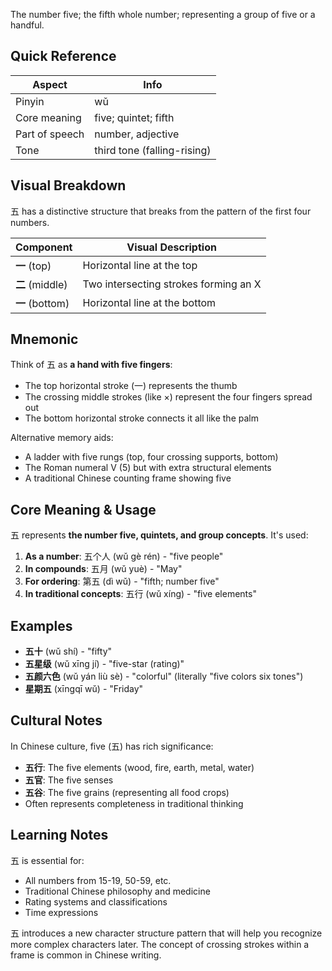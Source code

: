 The number five; the fifth whole number; representing a group of five or a handful.

## Quick Reference

| Aspect        | Info               |
| ------------- | ------------------ |
| Pinyin        | wǔ                 |
| Core meaning  | five; quintet; fifth |
| Part of speech| number, adjective  |
| Tone          | third tone (falling-rising) |

## Visual Breakdown

五 has a distinctive structure that breaks from the pattern of the first four numbers.

| Component | Visual Description |
| --------- | ------------------ |
| **一** (top) | Horizontal line at the top |
| **二** (middle) | Two intersecting strokes forming an X |
| **一** (bottom) | Horizontal line at the bottom |

## Mnemonic

Think of 五 as **a hand with five fingers**:
- The top horizontal stroke (一) represents the thumb
- The crossing middle strokes (like ×) represent the four fingers spread out
- The bottom horizontal stroke connects it all like the palm

Alternative memory aids:
- A ladder with five rungs (top, four crossing supports, bottom)
- The Roman numeral V (5) but with extra structural elements
- A traditional Chinese counting frame showing five

## Core Meaning & Usage

五 represents **the number five, quintets, and group concepts**. It's used:

1. **As a number**: 五个人 (wǔ gè rén) - "five people"
2. **In compounds**: 五月 (wǔ yuè) - "May"
3. **For ordering**: 第五 (dì wǔ) - "fifth; number five"
4. **In traditional concepts**: 五行 (wǔ xíng) - "five elements"

## Examples

- **五十** (wǔ shí) - "fifty"
- **五星级** (wǔ xīng jí) - "five-star (rating)"
- **五颜六色** (wǔ yán liù sè) - "colorful" (literally "five colors six tones")
- **星期五** (xīngqī wǔ) - "Friday"

## Cultural Notes

In Chinese culture, five (五) has rich significance:
- **五行**: The five elements (wood, fire, earth, metal, water)
- **五官**: The five senses
- **五谷**: The five grains (representing all food crops)
- Often represents completeness in traditional thinking

## Learning Notes

五 is essential for:
- All numbers from 15-19, 50-59, etc.
- Traditional Chinese philosophy and medicine
- Rating systems and classifications
- Time expressions

五 introduces a new character structure pattern that will help you recognize more complex characters later. The concept of crossing strokes within a frame is common in Chinese writing.
